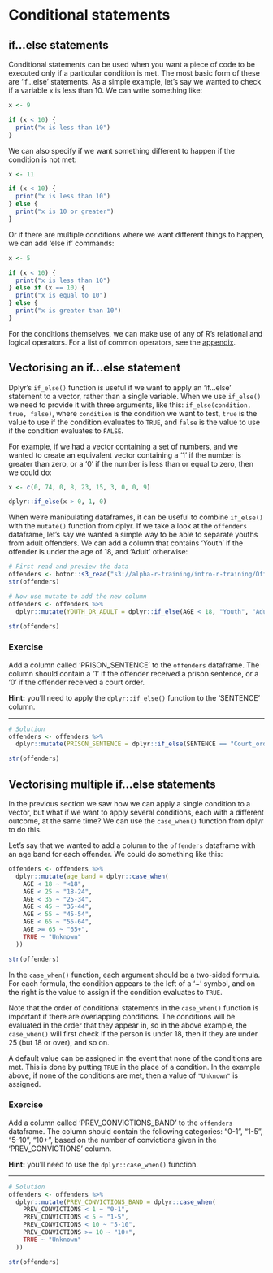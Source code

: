 # Conditional statements

## if...else statements

Conditional statements can be used when you want a piece of code to be executed only if a particular condition is met. The most basic form of these are 'if...else' statements. As a simple example, let's say we wanted to check if a variable `x` is less than 10. We can write something like:

```r
x <- 9

if (x < 10) {
  print("x is less than 10")
}
```

We can also specify if we want something different to happen if the condition is not met:
```r
x <- 11

if (x < 10) {
  print("x is less than 10")
} else {
  print("x is 10 or greater")
}
```
Or if there are multiple conditions where we want different things to happen, we can add 'else if' commands:
```r
x <- 5

if (x < 10) {
  print("x is less than 10")
} else if (x == 10) {
  print("x is equal to 10")
} else {
  print("x is greater than 10")
}
```
For the conditions themselves, we can make use of any of R's relational and logical operators. For a list of common operators, see the [appendix](#table-of-operators).


## Vectorising an if...else statement

Dplyr's `if_else()` function is useful if we want to apply an 'if...else' statement to a vector, rather than a single variable. When we use `if_else()` we need to provide it with three arguments, like this: `if_else(condition, true, false)`, where `condition` is the condition we want to test, `true` is the value to use if the condition evaluates to `TRUE`, and `false` is the value to use if the condition evaluates to `FALSE`.

For example, if we had a vector containing a set of numbers, and we wanted to create an equivalent vector containing a '1' if the number is greater than zero, or a '0' if the number is less than or equal to zero, then we could do:
```r
x <- c(0, 74, 0, 8, 23, 15, 3, 0, 0, 9)

dplyr::if_else(x > 0, 1, 0)
```

When we're manipulating dataframes, it can be useful to combine `if_else()` with the `mutate()` function from dplyr. If we take a look at the `offenders` dataframe, let's say we wanted a simple way to be able to separate youths from adult offenders. We can add a column that contains 'Youth' if the offender is under the age of 18, and 'Adult' otherwise:

```r
# First read and preview the data
offenders <- botor::s3_read("s3://alpha-r-training/intro-r-training/Offenders_Chicago_Police_Dept_Main.csv", read.csv)
str(offenders)
```

```r
# Now use mutate to add the new column
offenders <- offenders %>%
  dplyr::mutate(YOUTH_OR_ADULT = dplyr::if_else(AGE < 18, "Youth", "Adult"))

str(offenders)
```

### Exercise

Add a column called 'PRISON_SENTENCE' to the `offenders` dataframe. The column should contain a '1' if the offender received a prison sentence, or a '0' if the offender received a court order.

**Hint:** you'll need to apply the `dplyr::if_else()` function to the 'SENTENCE' column.

---

```r
# Solution
offenders <- offenders %>%
  dplyr::mutate(PRISON_SENTENCE = dplyr::if_else(SENTENCE == "Court_order", 0, 1))

str(offenders)
```


## Vectorising multiple if...else statements

In the previous section we saw how we can apply a single condition to a vector, but what if we want to apply several conditions, each with a different outcome, at the same time? We can use the `case_when()` function from dplyr to do this.

Let's say that we wanted to add a column to the `offenders` dataframe with an age band for each offender. We could do something like this:

```r
offenders <- offenders %>%
  dplyr::mutate(age_band = dplyr::case_when(
    AGE < 18 ~ "<18",
    AGE < 25 ~ "18-24",
    AGE < 35 ~ "25-34",
    AGE < 45 ~ "35-44",
    AGE < 55 ~ "45-54",
    AGE < 65 ~ "55-64",
    AGE >= 65 ~ "65+",
    TRUE ~ "Unknown"
  ))

str(offenders)
```

In the `case_when()` function, each argument should be a two-sided formula. For each formula, the condition appears to the left of a '~' symbol, and on the right is the value to assign if the condition evaluates to `TRUE`.

Note that the order of conditional statements in the `case_when()` function is important if there are overlapping conditions. The conditions will be evaluated in the order that they appear in, so in the above example, the `case_when()` will first check if the person is under 18, then if they are under 25 (but 18 or over), and so on.

A default value can be assigned in the event that none of the conditions are met. This is done by putting `TRUE` in the place of a condition. In the example above, if none of the conditions are met, then a value of `"Unknown"` is assigned.


### Exercise

Add a column called 'PREV_CONVICTIONS_BAND' to the `offenders` dataframe. The column should contain the following categories: "0-1", "1-5", "5-10", "10+", based on the number of convictions given in the 'PREV_CONVICTIONS' column.

**Hint:** you'll need to use the `dplyr::case_when()` function.

---

```r
# Solution
offenders <- offenders %>%
  dplyr::mutate(PREV_CONVICTIONS_BAND = dplyr::case_when(
    PREV_CONVICTIONS < 1 ~ "0-1",
    PREV_CONVICTIONS < 5 ~ "1-5",
    PREV_CONVICTIONS < 10 ~ "5-10",
    PREV_CONVICTIONS >= 10 ~ "10+",
    TRUE ~ "Unknown"
  ))

str(offenders)
```


